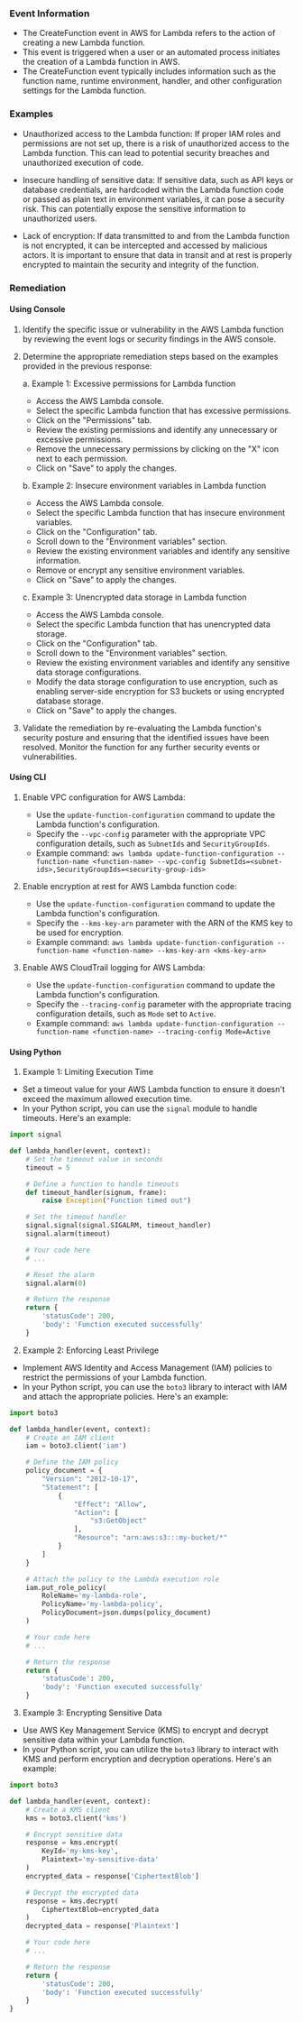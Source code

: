 
### Event Information

- The CreateFunction event in AWS for Lambda refers to the action of creating a new Lambda function.
- This event is triggered when a user or an automated process initiates the creation of a Lambda function in AWS.
- The CreateFunction event typically includes information such as the function name, runtime environment, handler, and other configuration settings for the Lambda function.


### Examples

- Unauthorized access to the Lambda function: If proper IAM roles and permissions are not set up, there is a risk of unauthorized access to the Lambda function. This can lead to potential security breaches and unauthorized execution of code.

- Insecure handling of sensitive data: If sensitive data, such as API keys or database credentials, are hardcoded within the Lambda function code or passed as plain text in environment variables, it can pose a security risk. This can potentially expose the sensitive information to unauthorized users.

- Lack of encryption: If data transmitted to and from the Lambda function is not encrypted, it can be intercepted and accessed by malicious actors. It is important to ensure that data in transit and at rest is properly encrypted to maintain the security and integrity of the function.

### Remediation

#### Using Console

1. Identify the specific issue or vulnerability in the AWS Lambda function by reviewing the event logs or security findings in the AWS console.

2. Determine the appropriate remediation steps based on the examples provided in the previous response:

   a. Example 1: Excessive permissions for Lambda function
      - Access the AWS Lambda console.
      - Select the specific Lambda function that has excessive permissions.
      - Click on the "Permissions" tab.
      - Review the existing permissions and identify any unnecessary or excessive permissions.
      - Remove the unnecessary permissions by clicking on the "X" icon next to each permission.
      - Click on "Save" to apply the changes.

   b. Example 2: Insecure environment variables in Lambda function
      - Access the AWS Lambda console.
      - Select the specific Lambda function that has insecure environment variables.
      - Click on the "Configuration" tab.
      - Scroll down to the "Environment variables" section.
      - Review the existing environment variables and identify any sensitive information.
      - Remove or encrypt any sensitive environment variables.
      - Click on "Save" to apply the changes.

   c. Example 3: Unencrypted data storage in Lambda function
      - Access the AWS Lambda console.
      - Select the specific Lambda function that has unencrypted data storage.
      - Click on the "Configuration" tab.
      - Scroll down to the "Environment variables" section.
      - Review the existing environment variables and identify any sensitive data storage configurations.
      - Modify the data storage configuration to use encryption, such as enabling server-side encryption for S3 buckets or using encrypted database storage.
      - Click on "Save" to apply the changes.

3. Validate the remediation by re-evaluating the Lambda function's security posture and ensuring that the identified issues have been resolved. Monitor the function for any further security events or vulnerabilities.

#### Using CLI

1. Enable VPC configuration for AWS Lambda:
   - Use the `update-function-configuration` command to update the Lambda function's configuration.
   - Specify the `--vpc-config` parameter with the appropriate VPC configuration details, such as `SubnetIds` and `SecurityGroupIds`.
   - Example command: `aws lambda update-function-configuration --function-name <function-name> --vpc-config SubnetIds=<subnet-ids>,SecurityGroupIds=<security-group-ids>`

2. Enable encryption at rest for AWS Lambda function code:
   - Use the `update-function-configuration` command to update the Lambda function's configuration.
   - Specify the `--kms-key-arn` parameter with the ARN of the KMS key to be used for encryption.
   - Example command: `aws lambda update-function-configuration --function-name <function-name> --kms-key-arn <kms-key-arn>`

3. Enable AWS CloudTrail logging for AWS Lambda:
   - Use the `update-function-configuration` command to update the Lambda function's configuration.
   - Specify the `--tracing-config` parameter with the appropriate tracing configuration details, such as `Mode` set to `Active`.
   - Example command: `aws lambda update-function-configuration --function-name <function-name> --tracing-config Mode=Active`

#### Using Python

1. Example 1: Limiting Execution Time
- Set a timeout value for your AWS Lambda function to ensure it doesn't exceed the maximum allowed execution time.
- In your Python script, you can use the `signal` module to handle timeouts. Here's an example:

```python
import signal

def lambda_handler(event, context):
    # Set the timeout value in seconds
    timeout = 5

    # Define a function to handle timeouts
    def timeout_handler(signum, frame):
        raise Exception("Function timed out")

    # Set the timeout handler
    signal.signal(signal.SIGALRM, timeout_handler)
    signal.alarm(timeout)

    # Your code here
    # ...

    # Reset the alarm
    signal.alarm(0)

    # Return the response
    return {
        'statusCode': 200,
        'body': 'Function executed successfully'
    }
```

2. Example 2: Enforcing Least Privilege
- Implement AWS Identity and Access Management (IAM) policies to restrict the permissions of your Lambda function.
- In your Python script, you can use the `boto3` library to interact with IAM and attach the appropriate policies. Here's an example:

```python
import boto3

def lambda_handler(event, context):
    # Create an IAM client
    iam = boto3.client('iam')

    # Define the IAM policy
    policy_document = {
        "Version": "2012-10-17",
        "Statement": [
            {
                "Effect": "Allow",
                "Action": [
                    "s3:GetObject"
                ],
                "Resource": "arn:aws:s3:::my-bucket/*"
            }
        ]
    }

    # Attach the policy to the Lambda execution role
    iam.put_role_policy(
        RoleName='my-lambda-role',
        PolicyName='my-lambda-policy',
        PolicyDocument=json.dumps(policy_document)
    )

    # Your code here
    # ...

    # Return the response
    return {
        'statusCode': 200,
        'body': 'Function executed successfully'
    }
```

3. Example 3: Encrypting Sensitive Data
- Use AWS Key Management Service (KMS) to encrypt and decrypt sensitive data within your Lambda function.
- In your Python script, you can utilize the `boto3` library to interact with KMS and perform encryption and decryption operations. Here's an example:

```python
import boto3

def lambda_handler(event, context):
    # Create a KMS client
    kms = boto3.client('kms')

    # Encrypt sensitive data
    response = kms.encrypt(
        KeyId='my-kms-key',
        Plaintext='my-sensitive-data'
    )
    encrypted_data = response['CiphertextBlob']

    # Decrypt the encrypted data
    response = kms.decrypt(
        CiphertextBlob=encrypted_data
    )
    decrypted_data = response['Plaintext']

    # Your code here
    # ...

    # Return the response
    return {
        'statusCode': 200,
        'body': 'Function executed successfully'
    }
}
```


